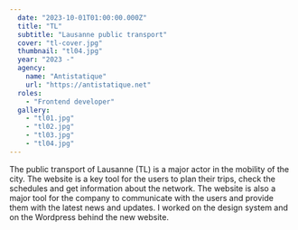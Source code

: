 ```yaml
---
  date: "2023-10-01T01:00:00.000Z"
  title: "TL"
  subtitle: "Lausanne public transport"
  cover: "tl-cover.jpg"
  thumbnail: "tl04.jpg"
  year: "2023 -"
  agency:
    name: "Antistatique"
    url: "https://antistatique.net"
  roles:
    - "Frontend developer"
  gallery:
    - "tl01.jpg"
    - "tl02.jpg"
    - "tl03.jpg"
    - "tl04.jpg"
---
```


The public transport of Lausanne (TL) is a major actor in the mobility of the city. The website is a key tool for the users to plan their trips, check the schedules and get information about the network. The website is also a major tool for the company to communicate with the users and provide them with the latest news and updates. I worked on the design system and on the Wordpress behind the new website.

